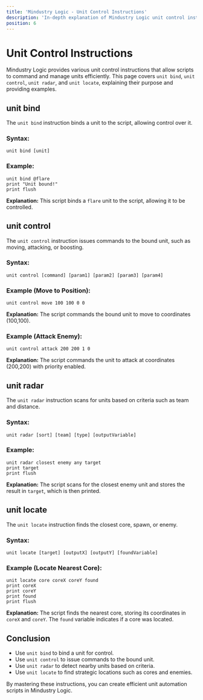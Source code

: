 ```yaml
---
title: 'Mindustry Logic - Unit Control Instructions'
description: 'In-depth explanation of Mindustry Logic unit control instructions: unit bind, unit control, unit radar, and unit locate.'
position: 6
---
```


# Unit Control Instructions

Mindustry Logic provides various unit control instructions that allow scripts to command and manage units efficiently. This page covers `unit bind`, `unit control`, `unit radar`, and `unit locate`, explaining their purpose and providing examples.

## unit bind

The `unit bind` instruction binds a unit to the script, allowing control over it.

### Syntax:

```plaintext
unit bind [unit]
```

### Example:

```plaintext
unit bind @flare
print "Unit bound!"
print flush
```

**Explanation:** This script binds a `flare` unit to the script, allowing it to be controlled.

## unit control

The `unit control` instruction issues commands to the bound unit, such as moving, attacking, or boosting.

### Syntax:

```plaintext
unit control [command] [param1] [param2] [param3] [param4]
```

### Example (Move to Position):

```plaintext
unit control move 100 100 0 0
```

**Explanation:** The script commands the bound unit to move to coordinates (100,100).

### Example (Attack Enemy):

```plaintext
unit control attack 200 200 1 0
```

**Explanation:** The script commands the unit to attack at coordinates (200,200) with priority enabled.

## unit radar

The `unit radar` instruction scans for units based on criteria such as team and distance.

### Syntax:

```plaintext
unit radar [sort] [team] [type] [outputVariable]
```

### Example:

```plaintext
unit radar closest enemy any target
print target
print flush
```

**Explanation:** The script scans for the closest enemy unit and stores the result in `target`, which is then printed.

## unit locate

The `unit locate` instruction finds the closest core, spawn, or enemy.

### Syntax:

```plaintext
unit locate [target] [outputX] [outputY] [foundVariable]
```

### Example (Locate Nearest Core):

```plaintext
unit locate core coreX coreY found
print coreX
print coreY
print found
print flush
```

**Explanation:** The script finds the nearest core, storing its coordinates in `coreX` and `coreY`. The `found` variable indicates if a core was located.

## Conclusion

- Use `unit bind` to bind a unit for control.
- Use `unit control` to issue commands to the bound unit.
- Use `unit radar` to detect nearby units based on criteria.
- Use `unit locate` to find strategic locations such as cores and enemies.

By mastering these instructions, you can create efficient unit automation scripts in Mindustry Logic.
